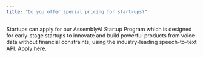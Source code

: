 ```yaml
---
title: "Do you offer special pricing for start-ups?"
---
```


Startups can apply for our AssemblyAI Startup Program which is designed for early-stage startups to innovate and build powerful products from voice data without financial constraints, using the industry-leading speech-to-text API. [Apply here](https://www.assemblyai.com/startup-program).
